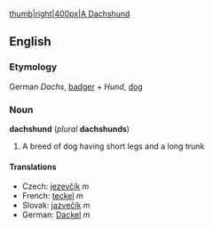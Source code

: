 [[image:dachshund.png|thumb|right|400px|A Dachshund]]
== English ==
=== Etymology ===
German ''Dachs'', [[badger]] + ''Hund'', [[dog]]

=== Noun ===
'''dachshund''' (''plural'' '''dachshunds''')
# A breed of dog having short legs and a long trunk

==== Translations ====
*Czech: [[jezevčík]] ''m''
*French: [[teckel]] ''m''
*Slovak: [[jazvečík]] ''m''
*German: [[Dackel]] ''m''
